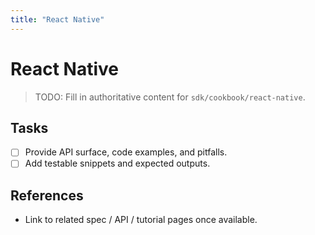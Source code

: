 ```yaml
---
title: "React Native"
---
```


# React Native

> TODO: Fill in authoritative content for `sdk/cookbook/react-native`.

## Tasks
- [ ] Provide API surface, code examples, and pitfalls.
- [ ] Add testable snippets and expected outputs.

## References
- Link to related spec / API / tutorial pages once available.
